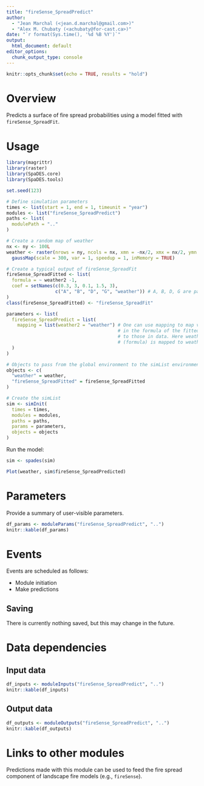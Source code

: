 ```yaml
---
title: "fireSense_SpreadPredict"
author:
  - "Jean Marchal (<jean.d.marchal@gmail.com>)"
  - "Alex M. Chubaty (<achubaty@for-cast.ca>)"
date: "`r format(Sys.time(), '%d %B %Y')`"
output:
  html_document: default
editor_options: 
  chunk_output_type: console
---
```


```r
knitr::opts_chunk$set(echo = TRUE, results = "hold")
```

# Overview

Predicts a surface of fire spread probabilities using a model fitted with `fireSense_SpreadFit`.

# Usage

```r
library(magrittr)
library(raster)
library(SpaDES.core)
library(SpaDES.tools)

set.seed(123)

# Define simulation parameters
times <- list(start = 1, end = 1, timeunit = "year")
modules <- list("fireSense_SpreadPredict")
paths <- list(
  modulePath = ".."
)

# Create a random map of weather
nx <- ny <- 100L
weather <- raster(nrows = ny, ncols = nx, xmn = -nx/2, xmx = nx/2, ymn = -ny/2, ymx = ny/2) %>%
  gaussMap(scale = 300, var = 1, speedup = 1, inMemory = TRUE)

# Create a typical output of fireSense_SpreadFit
fireSense_SpreadFitted <- list(
  formula = ~ weather2 -1,
  coef = setNames(c(0.3, 3, 0.1, 1.5, 3),
                  c("A", "B", "D", "G", "weather")) # A, B, D, G are parameters of the 5-parameters logistic function
)
class(fireSense_SpreadFitted) <- "fireSense_SpreadFit"

parameters <- list(
  fireSense_SpreadPredict = list(
    mapping = list(weather2 = "weather") # One can use mapping to map variables
                                         # in the formula of the fitted object
                                         # to those in data. Here weather2
                                         # (formula) is mapped to weather (data).
  )
)

# Objects to pass from the global environment to the simList environment
objects <- c(
  "weather" = weather,
  "fireSense_SpreadFitted" = fireSense_SpreadFitted
)

# Create the simList
sim <- simInit(
  times = times,
  modules = modules,
  paths = paths,
  params = parameters,
  objects = objects
)
```

Run the model: <!-- TODO: this currently FAILS due to incorrect object class -->

```r
sim <- spades(sim)

Plot(weather, sim$fireSense_SpreadPredicted)
```

# Parameters

Provide a summary of user-visible parameters.

```r
df_params <- moduleParams("fireSense_SpreadPredict", "..")
knitr::kable(df_params)
```

# Events

Events are scheduled as follows:

- Module initiation
- Make predictions

## Saving

There is currently nothing saved, but this may change in the future. <!-- TODO -->

# Data dependencies

## Input data

```r
df_inputs <- moduleInputs("fireSense_SpreadPredict", "..")
knitr::kable(df_inputs)
```

## Output data

```r
df_outputs <- moduleOutputs("fireSense_SpreadPredict", "..")
knitr::kable(df_outputs)
```

# Links to other modules

Predictions made with this module can be used to feed the fire spread component of landscape fire models (e.g., `fireSense`).
